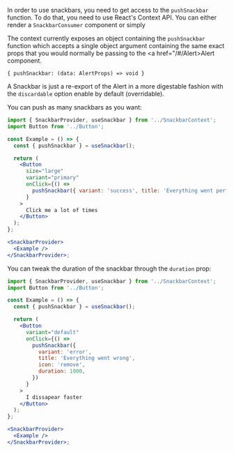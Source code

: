 In order to use snackbars, you need to get access to the `pushSnackbar` function. To do that, you
need to use React's Context API. You can either render a `SnackbarConsumer` component or simply

The context currently exposes an object containing the `pushSnackbar` function which accepts a single
object argument containing the same exact props that you would normally be passing to the
<a href="/#/Alert>Alert</a> component.

```text
{ pushSnackbar: (data: AlertProps) => void }
```

A Snackbar is just a re-export of the Alert in a more digestable fashion with the `discardable`
option enable by default (overridable).

You can push as many snackbars as you want:

```jsx harmony
import { SnackbarProvider, useSnackbar } from '../SnackbarContext';
import Button from '../Button';

const Example = () => {
  const { pushSnackbar } = useSnackbar();

  return (
    <Button
      size="large"
      variant="primary"
      onClick={() =>
        pushSnackbar({ variant: 'success', title: 'Everything went perfectly', icon: 'check' })
      }
    >
      Click me a lot of times
    </Button>
  );
};

<SnackbarProvider>
  <Example />
</SnackbarProvider>;
```

You can tweak the duration of the snackbar through the `duration` prop:

```jsx harmony
import { SnackbarProvider, useSnackbar } from '../SnackbarContext';
import Button from '../Button';

const Example = () => {
  const { pushSnackbar } = useSnackbar();

  return (
    <Button
      variant="default"
      onClick={() =>
        pushSnackbar({
          variant: 'error',
          title: 'Everything went wrong',
          icon: 'remove',
          duration: 1000,
        })
      }
    >
      I dissapear faster
    </Button>
  );
};

<SnackbarProvider>
  <Example />
</SnackbarProvider>;
```
